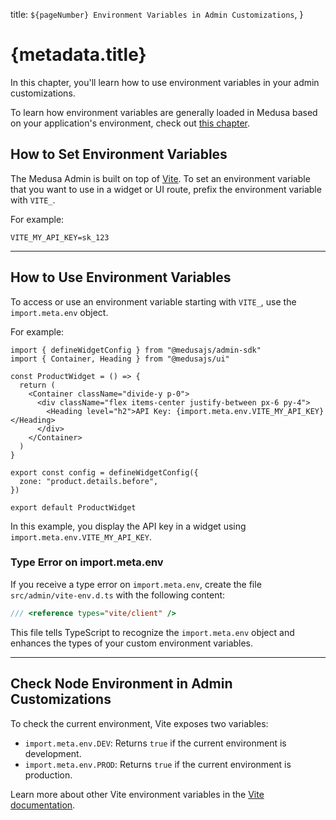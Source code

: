   title: `${pageNumber} Environment Variables in Admin Customizations`,
}

# {metadata.title}

In this chapter, you'll learn how to use environment variables in your admin customizations.

<Note>

To learn how environment variables are generally loaded in Medusa based on your application's environment, check out [this chapter](../../environment-variables/page.mdx).

</Note>

## How to Set Environment Variables

The Medusa Admin is built on top of [Vite](https://vite.dev/). To set an environment variable that you want to use in a widget or UI route, prefix the environment variable with `VITE_`.

For example:

```plain
VITE_MY_API_KEY=sk_123
```

---

## How to Use Environment Variables

To access or use an environment variable starting with `VITE_`, use the `import.meta.env` object.

For example:

```tsx highlights={[["8"]]}
import { defineWidgetConfig } from "@medusajs/admin-sdk"
import { Container, Heading } from "@medusajs/ui"

const ProductWidget = () => {
  return (
    <Container className="divide-y p-0">
      <div className="flex items-center justify-between px-6 py-4">
        <Heading level="h2">API Key: {import.meta.env.VITE_MY_API_KEY}</Heading>
      </div>
    </Container>
  )
}

export const config = defineWidgetConfig({
  zone: "product.details.before",
})

export default ProductWidget
```

In this example, you display the API key in a widget using `import.meta.env.VITE_MY_API_KEY`.

### Type Error on import.meta.env

If you receive a type error on `import.meta.env`, create the file `src/admin/vite-env.d.ts` with the following content:

```ts title="src/admin/vite-env.d.ts"
/// <reference types="vite/client" />
```

This file tells TypeScript to recognize the `import.meta.env` object and enhances the types of your custom environment variables.

---

## Check Node Environment in Admin Customizations

To check the current environment, Vite exposes two variables:

- `import.meta.env.DEV`: Returns `true` if the current environment is development.
- `import.meta.env.PROD`: Returns `true` if the current environment is production.

Learn more about other Vite environment variables in the [Vite documentation](https://vite.dev/guide/env-and-mode).

